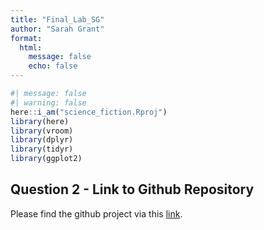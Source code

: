 ```yaml
---
title: "Final_Lab_SG"
author: "Sarah Grant"
format: 
  html:
    message: false
    echo: false
---
```


```r
#| message: false
#| warning: false
here::i_am("science_fiction.Rproj")
library(here)
library(vroom)
library(dplyr)
library(tidyr)
library(ggplot2)
```

## Question 2 - Link to Github Repository

Please find the github project via this [link](https://github.com/sarahgrant1/science_fiction).
